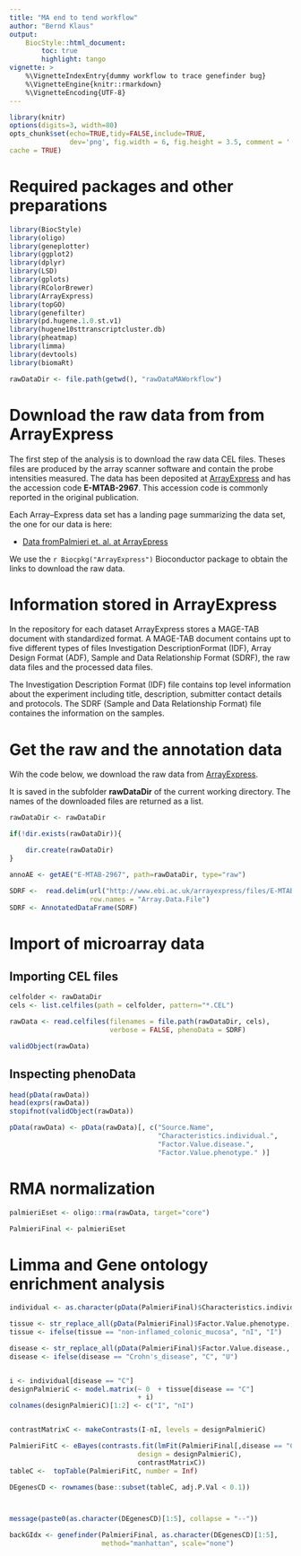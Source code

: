 ```yaml
---
title: "MA end to tend workflow"
author: "Bernd Klaus"
output: 
    BiocStyle::html_document:
        toc: true
        highlight: tango
vignette: >
    %\VignetteIndexEntry{dummy workflow to trace genefinder bug}
    %\VignetteEngine{knitr::rmarkdown}
    %\VignetteEncoding{UTF-8}  
---
```



<!--
To compile this document
graphics.off();rm(list=ls());rmarkdown::render('dummy-Workflow.Rmd');
-->

```r
library(knitr)
options(digits=3, width=80)
opts_chunk$set(echo=TRUE,tidy=FALSE,include=TRUE,
               dev='png', fig.width = 6, fig.height = 3.5, comment = '  ', dpi = 300,
cache = TRUE)
```



# Required packages and other preparations




```r
library(BiocStyle)
library(oligo)
library(geneplotter)
library(ggplot2)
library(dplyr)
library(LSD)
library(gplots)
library(RColorBrewer)
library(ArrayExpress)
library(topGO)
library(genefilter)
library(pd.hugene.1.0.st.v1)
library(hugene10sttranscriptcluster.db)
library(pheatmap)
library(limma)
library(devtools)
library(biomaRt)

rawDataDir <- file.path(getwd(), "rawDataMAWorkflow")
```


# Download the raw data from from ArrayExpress

The first step of the analysis is to download the raw data CEL files. Theses files
are produced by the array scanner software and contain the probe intensities 
measured. The data has been deposited at [ArrayExpress](https://www.ebi.ac.uk/arrayexpress/)
and has the accession code **E-MTAB-2967**. This accession code is commonly
reported in the original publication. 

Each Array--Express data set has a landing page summarizing the data set, 
the one for our data is here:

* [Data fromPalmieri et. al. at ArrayEpress](https://www.ebi.ac.uk/arrayexpress/experiments/E-MTAB-2967/)

We use the `r Biocpkg("ArrayExpress") ` Bioconductor package to obtain the links to
download the raw data.

# Information stored in ArrayExpress

In the repository for each dataset ArrayExpress stores a MAGE-TAB document with standardized
format. A MAGE-TAB document contains upt to five different types of files
Investigation DescriptionFormat (IDF), Array Design Format (ADF),
Sample and Data Relationship Format (SDRF), the raw data files and
the processed data files.

The Investigation Description Format (IDF) file contains top level information
about the experiment including title, description, submitter contact details and
protocols. The SDRF (Sample and Data Relationship Format) file containes
the information on the samples. 



# Get the raw and the annotation data 

Wih the code below, we download the raw data from
[ArrayExpress](https://www.ebi.ac.uk/arrayexpress/).

It is saved in the subfolder  **rawDataDir**  of the current
working directory. The names of the downloaded files are returned as a list.

```r
rawDataDir <- rawDataDir

if(!dir.exists(rawDataDir)){

    dir.create(rawDataDir)
}

annoAE <- getAE("E-MTAB-2967", path=rawDataDir, type="raw")
```




```r
SDRF <-  read.delim(url("http://www.ebi.ac.uk/arrayexpress/files/E-MTAB-2967/E-MTAB-2967.sdrf.txt"),
                    row.names = "Array.Data.File")
SDRF <- AnnotatedDataFrame(SDRF)
```



# Import of microarray data

## Importing CEL files


```r
celfolder <- rawDataDir
cels <- list.celfiles(path = celfolder, pattern="*.CEL")

rawData <- read.celfiles(filenames = file.path(rawDataDir, cels),
                         verbose = FALSE, phenoData = SDRF)

validObject(rawData)
```


## Inspecting phenoData


```r
head(pData(rawData))
head(exprs(rawData))
stopifnot(validObject(rawData))

pData(rawData) <- pData(rawData)[, c("Source.Name",
                                     "Characteristics.individual.",
                                     "Factor.Value.disease.",
                                     "Factor.Value.phenotype." )]
```


# RMA normalization


```r
palmieriEset <- oligo::rma(rawData, target="core")

```





```r

PalmieriFinal <- palmieriEset

```


# Limma and Gene ontology enrichment analysis


```r

individual <- as.character(pData(PalmieriFinal)$Characteristics.individual.)

tissue <- str_replace_all(pData(PalmieriFinal)$Factor.Value.phenotype., " ", "_")
tissue <- ifelse(tissue == "non-inflamed_colonic_mucosa", "nI", "I")

disease <- str_replace_all(pData(PalmieriFinal)$Factor.Value.disease., " ", "_")
disease <- ifelse(disease == "Crohn's_disease", "C", "U")


i <- individual[disease == "C"]
designPalmieriC <- model.matrix(~ 0  + tissue[disease == "C"]
                                + i)
colnames(designPalmieriC)[1:2] <- c("I", "nI")


contrastMatrixC <- makeContrasts(I-nI, levels = designPalmieriC)

PalmieriFitC <- eBayes(contrasts.fit(lmFit(PalmieriFinal[,disease == "C"],
                                design = designPalmieriC),
                                contrastMatrixC))
tableC <-  topTable(PalmieriFitC, number = Inf)

DEgenesCD <- rownames(base::subset(tableC, adj.P.Val < 0.1))



message(paste0(as.character(DEgenesCD)[1:5], collapse = "--"))

backGIdx <- genefinder(PalmieriFinal, as.character(DEgenesCD)[1:5], 
                       method="manhattan", scale="none")

```







